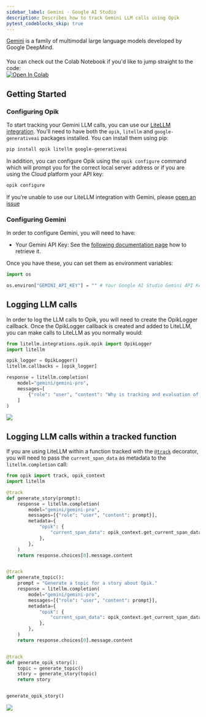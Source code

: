 ```yaml
---
sidebar_label: Gemini - Google AI Studio
description: Describes how to track Gemini LLM calls using Opik
pytest_codeblocks_skip: true
---
```


[Gemini](https://aistudio.google.com/welcome) is a family of multimodal large language models developed by Google DeepMind.

<div style="display: flex; align-items: center; flex-wrap: wrap; margin: 20px 0;">
  <span style="margin-right: 10px;">
    You can check out the Colab Notebook if you'd like to jump straight to the code:
  </span>
  <a
    href="https://colab.research.google.com/github/comet-ml/opik/blob/main/apps/opik-documentation/documentation/docs/cookbook/gemini.ipynb"
    target="_blank"
    rel="noopener noreferrer"
  >
    <img
      src="https://colab.research.google.com/assets/colab-badge.svg"
      alt="Open In Colab"
      style="vertical-align: middle;"
    />
  </a>
</div>

## Getting Started

### Configuring Opik

To start tracking your Gemini LLM calls, you can use our [LiteLLM integration](/docs/opik/tracing/integrations/litellm.md). You'll need to have both the `opik`, `litellm` and `google-generativeai` packages installed. You can install them using pip:

```bash
pip install opik litellm google-generativeai
```

In addition, you can configure Opik using the `opik configure` command which will prompt you for the correct local server address or if you are using the Cloud platform your API key:

```bash
opik configure
```

<Info>

If you’re unable to use our LiteLLM integration with Gemini, please [open an issue](https://github.com/comet-ml/opik/issues/new/choose)

</Info>

### Configuring Gemini

In order to configure Gemini, you will need to have:

- Your Gemini API Key: See the [following documentation page](https://ai.google.dev/gemini-api/docs/api-key) how to retrieve it.

Once you have these, you can set them as environment variables:

```python pytest_codeblocks_skip=true
import os

os.environ["GEMINI_API_KEY"] = "" # Your Google AI Studio Gemini API Key
```

## Logging LLM calls

In order to log the LLM calls to Opik, you will need to create the OpikLogger callback. Once the OpikLogger callback is created and added to LiteLLM, you can make calls to LiteLLM as you normally would:

```python
from litellm.integrations.opik.opik import OpikLogger
import litellm

opik_logger = OpikLogger()
litellm.callbacks = [opik_logger]

response = litellm.completion(
    model="gemini/gemini-pro",
    messages=[
        {"role": "user", "content": "Why is tracking and evaluation of LLMs important?"}
    ]
)
```

<Frame>
  <img src="/static/img/cookbook/gemini_trace_cookbook.png" />
</Frame>

## Logging LLM calls within a tracked function

If you are using LiteLLM within a function tracked with the [`@track`](/docs/opik/tracing/log_traces#using-function-decorators) decorator, you will need to pass the `current_span_data` as metadata to the `litellm.completion` call:

```python
from opik import track, opik_context
import litellm

@track
def generate_story(prompt):
    response = litellm.completion(
        model="gemini/gemini-pro",
        messages=[{"role": "user", "content": prompt}],
        metadata={
            "opik": {
                "current_span_data": opik_context.get_current_span_data(),
            },
        },
    )
    return response.choices[0].message.content


@track
def generate_topic():
    prompt = "Generate a topic for a story about Opik."
    response = litellm.completion(
        model="gemini/gemini-pro",
        messages=[{"role": "user", "content": prompt}],
        metadata={
            "opik": {
                "current_span_data": opik_context.get_current_span_data(),
            },
        },
    )
    return response.choices[0].message.content


@track
def generate_opik_story():
    topic = generate_topic()
    story = generate_story(topic)
    return story


generate_opik_story()
```

<Frame>
  <img src="/static/img/cookbook/gemini_trace_decorator_cookbook.png" />
</Frame>
